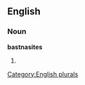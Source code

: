 
==English==

===Noun===
'''bastnasites'''

# {{plural of|[[bastnasite]]}}

[[Category:English plurals]]